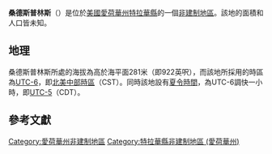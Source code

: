 {{noteTA
|G1=USState
|G2=地名
|G3=Unit
}}
{{Infobox settlement
|official_name            = 桑德斯普林斯
|native_name = Sand Springs
|settlement_type          = [[非建制地區|非建制地區]]
|image_skyline            = 
|imagesize                = 
|image_map                = 
|mapsize                  = 
|pushpin_map              = USA Iowa
|pushpin_label            = 桑德斯普林斯
|pushpin_label_position   = top
|pushpin_map_caption      = 桑德斯普林斯在愛荷華州的位置
|subdivision_type         = [[世界政區索引|國家]]
|subdivision_type1        = [[美国州份|州份]]
|subdivision_type2        = [[愛荷華州行政区划|縣]]
|subdivision_name         = [[美国|美国]]
|subdivision_name1        = [[愛荷華州|愛荷華州]]
|subdivision_name2        = [[特拉華縣_(愛荷華州)|特拉華縣]]
|elevation_ft             = 922
|elevation_m              = 281
|area_total_km2           = 
|area_total_sq_mi         = 
|area_land_km2            = 
|area_land_sq_mi          = 
|area_water_km2           = 
|area_water_sq_mi         = 
|population_as_of         = 2010
|population_footnotes     = 
|population_total         = 
|population_metro         = 
|population_density_km2   = auto
|population_density_sq_mi = auto
|timezone                 = [[北美中部时区|北美中部时区]]
|utc_offset               = -6
|coordinates              = {{coord|42|19|03|N|91|11|22|W|display=inline,title}}
| coor_pinpoint           = 
| coordinates_footnotes   = 
|timezone_DST             = CDT
|utc_offset_DST           = -5
|postal_code_type         = [[美國郵區編號|郵區編號]]
|postal_code              = 
|area_code                = {{link-en|电话区号563|Area code 563|563}}
|blank_name = [[地名信息系统|GNIS ID]]
|blank_info = 461406<ref name="GNIS">{{cite gnis|461406|Sand Springs}}</ref>
}}
'''桑德斯普林斯'''（{{lang-en|Sand Springs}}）是位於[[美國|美國]][[愛荷華州|愛荷華州]][[特拉華縣_(愛荷華州)|特拉華縣]]的一個[[非建制地區|非建制地區]]。該地的面積和人口皆未知。

== 地理 ==
桑德斯普林斯所處的海拔為高於海平面281米（即922英呎），而該地所採用的時區為[[UTC-6|UTC-6]]，即[[北美中部時區|北美中部時區]]（CST）。同時該地設有[[夏令時間|夏令時間]]，為UTC-6調快一小時，即[[UTC-5|UTC-5]]（CDT）。

== 參考文獻 ==
{{reflist}}

{{特拉華縣 (愛荷華州)}}

{{DEFAULTSORT:Sand Springs}}
[[Category:愛荷華州非建制地區|Category:愛荷華州非建制地區]]
[[Category:特拉華縣非建制地區_(愛荷華州)|Category:特拉華縣非建制地區 (愛荷華州)]]

{{Iowa-geo-stub}}